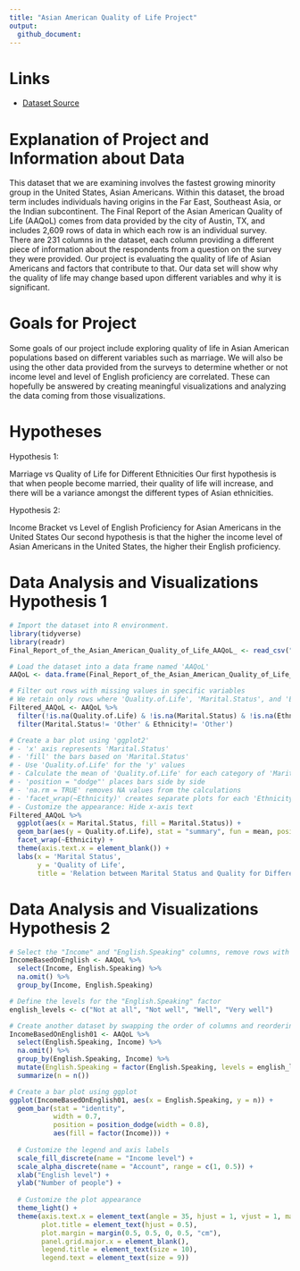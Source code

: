 ```yaml
---
title: "Asian American Quality of Life Project"
output:
  github_document:
---
```


# Links

- [Dataset Source](https://data.austintexas.gov/dataset/Final-Report-of-the-Asian-American-Quality-of-Life/hc5t-p62z)

# Explanation of Project and Information about Data

This dataset that we are examining involves the fastest growing minority group in the United States, Asian Americans. Within this dataset, the broad term includes individuals having origins in the Far East, Southeast Asia, or the Indian subcontinent. The Final Report of the Asian American Quality of Life (AAQoL) comes from data provided by the city of Austin, TX, and includes 2,609 rows of data in which each row is an individual survey. There are 231 columns in the dataset, each column providing a different piece of information about the respondents from a question on the survey they were provided. Our project is evaluating the quality of life of Asian Americans and factors that contribute to that. Our data set will show why the quality of life may change based upon different variables and why it is significant.

# Goals for Project

Some goals of our project include exploring quality of life in Asian American populations based on different variables such as marriage. We will also be using the other data provided from the surveys to determine whether or not income level and level of English proficiency are correlated. These can hopefully be answered by creating meaningful visualizations and analyzing the data coming from those visualizations. 

# Hypotheses

Hypothesis 1:

Marriage vs Quality of Life for Different Ethnicities 
Our first hypothesis is that when people become married, their quality of life will increase, and there will be a variance amongst the different types of Asian ethnicities. 

Hypothesis 2:

Income Bracket vs Level of English Proficiency for Asian Americans in the United States
Our second hypothesis is that the higher the income level of Asian Americans in the United States, the higher their English proficiency. 



# Data Analysis and Visualizations Hypothesis 1
```R
# Import the dataset into R environment.
library(tidyverse)
library(readr)
Final_Report_of_the_Asian_American_Quality_of_Life_AAQoL_ <- read_csv("~/final project/Final_Report_of_the_Asian_American_Quality_of_Life__AAQoL_.csv")

# Load the dataset into a data frame named 'AAQoL'
AAQoL <- data.frame(Final_Report_of_the_Asian_American_Quality_of_Life_AAQoL_)

# Filter out rows with missing values in specific variables
# We retain only rows where 'Quality.of.Life', 'Marital.Status', and 'Ethnicity' are not missing (NA)
Filtered_AAQoL <- AAQoL %>%
  filter(!is.na(Quality.of.Life) & !is.na(Marital.Status) & !is.na(Ethnicity)) %>%
  filter(Marital.Status!= 'Other' & Ethnicity!= 'Other')

# Create a bar plot using 'ggplot2'
# - 'x' axis represents 'Marital.Status'
# - 'fill' the bars based on 'Marital.Status'
# - Use 'Quality.of.Life' for the 'y' values
# - Calculate the mean of 'Quality.of.Life' for each category of 'Marital.Status'
# - 'position = "dodge"' places bars side by side
# - 'na.rm = TRUE' removes NA values from the calculations
# - 'facet_wrap(~Ethnicity)' creates separate plots for each 'Ethnicity'
# - Customize the appearance: Hide x-axis text
Filtered_AAQoL %>% 
  ggplot(aes(x = Marital.Status, fill = Marital.Status)) +
  geom_bar(aes(y = Quality.of.Life), stat = "summary", fun = mean, position = "dodge", na.rm = TRUE) +
  facet_wrap(~Ethnicity) +
  theme(axis.text.x = element_blank()) +
  labs(x = 'Marital Status',
       y = 'Quality of Life',
       title = 'Relation between Marital Status and Quality for Different Asian American Ethnicities')
```

# Data Analysis and Visualizations Hypothesis 2
```R

# Select the "Income" and "English.Speaking" columns, remove rows with missing values, and group by both columns
IncomeBasedOnEnglish <- AAQoL %>% 
  select(Income, English.Speaking) %>% 
  na.omit() %>% 
  group_by(Income, English.Speaking)

# Define the levels for the "English.Speaking" factor
english_levels <- c("Not at all", "Not well", "Well", "Very well")

# Create another dataset by swapping the order of columns and reordering "English.Speaking" as a factor
IncomeBasedOnEnglish01 <- AAQoL %>% 
  select(English.Speaking, Income) %>% 
  na.omit() %>% 
  group_by(English.Speaking, Income) %>% 
  mutate(English.Speaking = factor(English.Speaking, levels = english_levels)) %>% 
  summarize(n = n())  

# Create a bar plot using ggplot
ggplot(IncomeBasedOnEnglish01, aes(x = English.Speaking, y = n)) +
  geom_bar(stat = "identity", 
           width = 0.7, 
           position = position_dodge(width = 0.8),
           aes(fill = factor(Income))) +
  
  # Customize the legend and axis labels
  scale_fill_discrete(name = "Income level") +
  scale_alpha_discrete(name = "Account", range = c(1, 0.5)) + 
  xlab("English level") +
  ylab("Number of people") + 
  
  # Customize the plot appearance
  theme_light() +
  theme(axis.text.x = element_text(angle = 35, hjust = 1, vjust = 1, margin = margin(0.2, 0, 0.3, 0, "cm")), 
        plot.title = element_text(hjust = 0.5),
        plot.margin = margin(0.5, 0.5, 0, 0.5, "cm"),      
        panel.grid.major.x = element_blank(),
        legend.title = element_text(size = 10),
        legend.text = element_text(size = 9))
```

